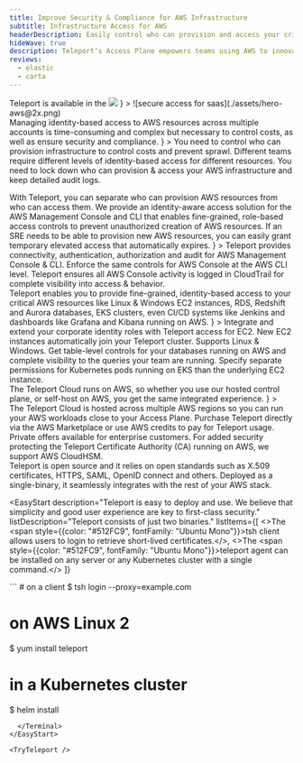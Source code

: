 ```yaml
---
title: Improve Security & Compliance for AWS Infrastructure
subtitle: Infrastructure Access for AWS
headerDescription: Easily control who can provision and access your critical AWS resources
hideWave: true
description: Teleport’s Access Plane empowers teams using AWS to innovate, without sacrificing speed for security.
reviews:
  - elastic
  - carta
---
```



<Section bg="flatGray">
  <SectionHeader
    bg="transparent"
    title={meta.title}
    subtitle={meta.subtitle}
    description={meta.headerDescription}
    width="100%"
    mode="none"
    link={{href: "/pricing/", text: "Get Started", shape: "lg"}}
    newsItem={
      <NewsItem px={0}>
        Teleport is available in the
        <Link href="https://aws.amazon.com/marketplace/pp/prodview-syjxiiw25cr3u?sr=0-1&ref_=beagle&applicationId=AWSMPContessa" paddingTop={"7px"}>
          <Image ml="5px" src={awsMarketplaceLogo} />
        </Link>
      </NewsItem>
    }
  >
    ![secure access for saas](./assets/hero-aws@2x.png)
  </SectionHeader>
  <AnnouncementBar type="big" rows={SaaS} />
</Section>

<Section width="100%" bg="flatWhite">
  <ProductBanner
    title="Unique challenges faced by AWS customers"
    width="100%"
    src="./assets/unique-challenges@2x.png"
    imgPosition="right"
    description={
      <>
        Managing identity-based access to AWS resources across multiple accounts
        is time-consuming and complex but necessary to control costs, as well as
        ensure security and compliance.
      </>
    }
  >
    <ProductBanner.Item title="Infrastructure sprawl" badgeName="server">
      You need to control who can provision infrastructure to control costs and
      prevent sprawl.
    </ProductBanner.Item>
    <ProductBanner.Item title="Granular access" badgeName="layers">
      Different teams require different levels of identity-based access for
      different resources.
    </ProductBanner.Item>
    <ProductBanner.Item
      title="Security &amp; Compliance"
      badgeName="quickstart"
    >
      You need to lock down who can provision & access your AWS infrastructure
      and keep detailed audit logs.
    </ProductBanner.Item>
  </ProductBanner>
</Section>

<CenterCard
  name="shieldCheck"
  title="Why AWS customers big and small trust Teleport"
  text="Our unique approach to AWS infrastructure access is not only more secure &mdash; it actually improves developer productivity.  By providing an identity-aware AWS infrastructure access solution that developers love to use, you can easily implement security and compliance without worrying about backdoors that outmoded solutions encourage."
/>

<Section>
  <Feedback reviews={meta.reviews} />
</Section>

<Section width="100%" bg="flatWhite">
  <ProductBanner
    subtitle="Get the most out of AWS Management Console"
    title="Control who can provision AWS resources"
    width="100%"
    src="./assets/management-console@2x.png"
    imgPosition="right"
    logoSrc={startups}
    description={
      <>
        With Teleport, you can separate who can provision AWS resources from who
        can access them. We provide an identity-aware access solution for the
        AWS Management Console and CLI that enables fine-grained, role-based
        access controls to prevent unauthorized creation of AWS resources. If an
        SRE needs to be able to provision new AWS resources, you can easily
        grant temporary elevated access that automatically expires.
      </>
    }
  >
    <ProductBanner.Item
      title="AWS Management Console"
      src="./assets/aws-management-console-icon.svg"
      size="lg"
      shadow
    >
      Teleport provides connectivity, authentication, authorization and audit
      for AWS Management Console & CLI.
    </ProductBanner.Item>
    <ProductBanner.Item
      title="AWS CLI"
      src="./assets/aws-cli-icon.svg"
      size="lg"
      shadow
    >
      Enforce the same controls for AWS Console at the AWS CLI level.
    </ProductBanner.Item>
    <ProductBanner.Item
      title="Complete audit in AWS CloudTrail"
      src="./assets/aws-cloudtrail-icon.svg"
      size="lg"
      shadow
    >
      Teleport ensures all AWS Console activity is logged in CloudTrail for
      complete visibility into access & behavior.
    </ProductBanner.Item>
  </ProductBanner>
</Section>

<Section width="100%" bg="flatGray">
  <ProductBanner
    subtitle="Deep integration for AWS products"
    title="Easily enforce granular controls for AWS resources"
    width="100%"
    src="./assets/deep-integration@2x.png"
    imgPosition="left"
    logoSrc={largorgs}
    description={
      <>
        Teleport enables you to provide fine-grained, identity-based access to
        your critical AWS resources like Linux & Windows EC2 instances, RDS,
        Redshift and Aurora databases, EKS clusters, even CI/CD systems like
        Jenkins and dashboards like Grafana and Kibana running on AWS.
      </>
    }
  >
    <ProductBanner.Item
      title="AWS EC2"
      src="./assets/aws-ec2-icon.svg"
      size="lg"
      shadow
    >
      Integrate and extend your corporate identity roles with Teleport access
      for EC2. New EC2 instances automatically join your Teleport cluster.
      Supports Linux & Windows.
    </ProductBanner.Item>
    <ProductBanner.Item
      title="AWS RDS, Redshift & Aurora"
      src="./assets/aws-aurora-icon.svg"
      size="lg"
      shadow
    >
      Get table-level controls for your databases running on AWS and complete
      visibility to the queries your team are running.
    </ProductBanner.Item>
    <ProductBanner.Item
      title="AWS EKS"
      src="./assets/aws-eks-icon.svg"
      size="lg"
      shadow
    >
      Specify separate permissions for Kubernetes pods running on EKS than the
      underlying EC2 instance.
    </ProductBanner.Item>
  </ProductBanner>
</Section>

<Section width="100%" bg="flatWhite">
  <ProductBanner
    subtitle="Built to make the most out of AWS"
    title="Teleport uses AWS services for the most integrated experience"
    width="100%"
    src="./assets/build-to-make@2x.png"
    imgPosition="right"
    logoSrc={secteams}
    description={
      <>
        The Teleport Cloud runs on AWS, so whether you use our hosted control
        plane, or self-host on AWS, you get the same integrated experience.
      </>
    }
  >
    <ProductBanner.Item
      title="Hosted on AWS"
      src="./assets/aws-icon.svg"
      size="lg"
      shadow
    >
      The Teleport Cloud is hosted across multiple AWS regions so you can run
      your AWS workloads close to your Access Plane.
    </ProductBanner.Item>
    <ProductBanner.Item
      title="Buy on AWS Marketplace"
      src="./assets/aws-marketplace-icon.svg"
      size="lg"
      shadow
    >
      Purchase Teleport directly via the AWS Marketplace or use AWS credits to
      pay for Teleport usage. Private offers available for enterprise customers.
    </ProductBanner.Item>
    <ProductBanner.Item
      title="AWS CloudHSM"
      src="./assets/aws-cloudhsm-icon.svg"
      size="lg"
      shadow
    >
      For added security protecting the Teleport Certificate Authority (CA)
      running on AWS, we support AWS CloudHSM.
    </ProductBanner.Item>
  </ProductBanner>
</Section>

<Section bg="flatWhite">
  <WorksWith title="Works with everything you have" variant="aws">
    Teleport is open source and it relies on open standards such as X.509
    certificates, HTTPS, SAML, OpenID connect and others. Deployed as a
    single-binary, it seamlessly integrates with the rest of your AWS stack.
  </WorksWith>
</Section>

<EasyStart
  description="Teleport is easy to deploy and use. We believe that simplicity and good user experience are key to first-class security."
  listDescription="Teleport consists of just two binaries."
  listItems={[
    <>The <span style={{color: "#512FC9", fontFamily: "Ubuntu Mono"}}>tsh</span> client allows users to login to retrieve short-lived certificates.</>,
    <>The <span style={{color: "#512FC9", fontFamily: "Ubuntu Mono"}}>teleport</span> agent can be installed on any server or any Kubernetes cluster with a single command.</>
  ]}
>
  <Terminal>
```
# on a client
$ tsh login --proxy=example.com

# on AWS Linux 2

$ yum install teleport

# in a Kubernetes cluster

$ helm install

```
  </Terminal>
</EasyStart>

<TryTeleport />
```
